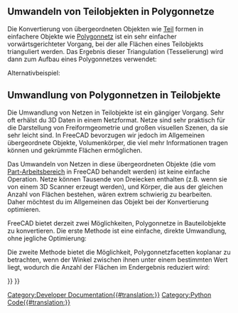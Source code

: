 <languages/>

{{TOCright}}

<span id="Convert_Part_objects_to_meshes"></span>
==Umwandeln von Teilobjekten in Polygonnetze==

Die Konvertierung von übergeordneten Objekten wie [[Part_Workbench/de|Teil]] formen in einfachere Objekte wie [[Mesh_Workbench/de|Polygonnetz]] ist ein sehr einfacher vorwärtsgerichteter Vorgang, bei der alle Flächen eines Teilobjekts trianguliert werden. Das Ergebnis dieser Triangulation (Tesselierung) wird dann zum Aufbau eines Polygonnetzes verwendet:

{{Code|code=
import Mesh

obj = FreeCADGui.Selection.getSelection()[0] # a Part object must be preselected
shp = obj.Shape
faces = []

triangles = shp.tessellate(1) # the number represents the precision of the tessellation
for tri in triangles[1]:
    face = []
    for i in tri:
        face.append(triangles[0][i])
    faces.append(face)

m = Mesh.Mesh(faces)
Mesh.show(m)
}}

Alternativbeispiel:

{{Code|code=
import Mesh
import MeshPart

obj = FreeCADGui.Selection.getSelection()[0] # a Part object must be preselected
shp = obj.Shape

mesh = FreeCAD.ActiveDocument.addObject("Mesh::Feature", "Mesh")
mesh.Mesh = MeshPart.meshFromShape(
        Shape=shp,
        LinearDeflection=0.01,
        AngularDeflection=0.025,
        Relative=False)
}}

<span id="Convert_meshes_to_Part_objects"></span>
==Umwandlung von Polygonnetzen in Teilobjekte==

Die Umwandlung von Netzen in Teilobjekte ist ein gängiger Vorgang. Sehr oft erhälst du 3D Daten in einem Netzformat. Netze sind sehr praktisch für die Darstellung von Freiformgeometrie und großen visuellen Szenen, da sie sehr leicht sind. In FreeCAD bevorzugen wir jedoch im Allgemeinen übergeordnete Objekte, Volumenkörper, die viel mehr Informationen tragen können und gekrümmte Flächen ermöglichen.

Das Umwandeln von Netzen in diese übergeordneten Objekte (die vom [[Part_Workbench/de|Part-Arbeitsbereich]] in FreeCAD behandelt werden) ist keine einfache Operation. Netze können Tausende von Dreiecken enthalten (z.B. wenn sie von einem 3D Scanner erzeugt werden), und Körper, die aus der gleichen Anzahl von Flächen bestehen, wären extrem schwierig zu bearbeiten. Daher möchtest du im Allgemeinen das Objekt bei der Konvertierung optimieren.

FreeCAD bietet derzeit zwei Möglichkeiten, Polygonnetze in Bauteilobjekte zu konvertieren. Die erste Methode ist eine einfache, direkte Umwandlung, ohne jegliche Optimierung:

{{Code|code=
import Mesh
import Part

mesh = Mesh.createTorus()
shape = Part.Shape()
shape.makeShapeFromMesh(mesh.Topology, 0.05) # the second arg is the tolerance for sewing
solid = Part.makeSolid(shape)
Part.show(solid)
}}

Die zweite Methode bietet die Möglichkeit, Polygonnetzfacetten koplanar zu betrachten, wenn der Winkel zwischen ihnen unter einem bestimmten Wert liegt, wodurch die Anzahl der Flächen im Endergebnis reduziert wird:

{{Code|code=
import Mesh
import Part
import MeshPart

obj = FreeCADGui.Selection.getSelection()[0] # a Mesh object must be preselected
mesh = obj.Mesh
segments = mesh.getPlanarSegments(0.00001) # use rather strict tolerance here
faces = []

for i in segments:
    if len(i) > 0:
        # a segment can have inner holes
        wires = MeshPart.wireFromSegment(mesh, i)
        # we assume that the exterior boundary is that one with the biggest bounding box
        if len(wires) > 0:
            ext = None
            max_length=0
            for i in wires:
                if i.BoundBox.DiagonalLength > max_length:
                    max_length = i.BoundBox.DiagonalLength
                    ext = i

            wires.remove(ext)
            # all interior wires mark a hole and must reverse their orientation, otherwise Part.Face fails
            for i in wires:
                i.reverse()

            # make sure that the exterior wires comes as first in the list
            wires.insert(0, ext)
            faces.append(Part.Face(wires))

solid = Part.Solid(Part.Shell(faces))
Part.show(solid)
}}


{{Powerdocnavi{{#translation:}}}}
[[Category:Developer Documentation{{#translation:}}]]
[[Category:Python Code{{#translation:}}]]
{{Mesh Tools navi{{#translation:}}}}